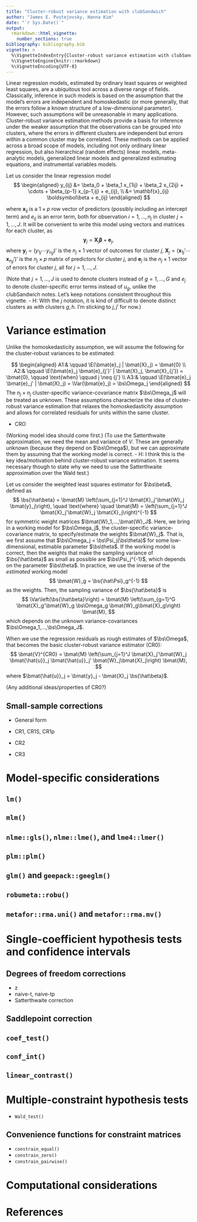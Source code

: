 ```yaml
---
title: "Cluster-robust variance estimation with clubSandwich"
author: "James E. Pustejovsky, Hanna Kim"
date: "`r Sys.Date()`"
output: 
  rmarkdown::html_vignette:
    number_sections: true
bibliography: bibliography.bib
vignette: >
  %\VignetteIndexEntry{Cluster-robust variance estimation with clubSandwich}
  %\VignetteEngine{knitr::rmarkdown}
  %\VignetteEncoding{UTF-8}
---
```


Linear regression models, estimated by ordinary least squares or weighted least squares, are a ubiquitous tool across a diverse range of fields. Classically, inference in such models is based on the assumption that the model's errors are independent and homoskedastic (or more generally, that the errors follow a known structure of a low-dimensional parameter). However, such assumptions will be unreasonable in many applications. Cluster-robust variance estimation methods provide a basis for inference under the weaker assumption that the observations can be grouped into clusters, where the errors in different clusters are independent but errors within a common cluster may be correlated. These methods can be applied across a broad scope of models, including not only ordinary linear regression, but also hierarchical (random effects) linear models, meta-analytic models, generalized linear models and generalized estimating equations, and instrumental variables models. 

Let us consider the linear regression model
$$
\begin{aligned}
y_{ij} &= \beta_0 + \beta_1 x_{1ij} + \beta_2 x_{2ij} + \cdots + \beta_{p-1} x_{p-1,ij} + e_{ij}, \\
 &= \mathbf{x}_{ij} \boldsymbol\beta + e_{ij}
\end{aligned}
$$

where $\mathbf{x}_{ij}$ is a $1 \times p$ row vector of predictors (possibly including an intercept term) and $e_{ij}$ is an error term, both for observation $i = 1,...,n_j$ in cluster $j = 1,...,J$. It will be convenient to write this model using vectors and matrices for each cluster, as
$$
\mathbf{y}_j = \mathbf{X}_j \boldsymbol\beta + \mathbf{e}_j,
$$
where $\mathbf{y}_j = (y_{1j} \cdots y_{n_j j})'$ is the $n_j \times 1$ vector of outcomes for cluster $j$, $\mathbf{X}_j = (\mathbf{x}_{1j}' \cdots \mathbf{x}_{n_j j}')'$ is the $n_j \times p$ matrix of predictors for cluster $j$, and $\mathbf{e}_j$ is the $n_j \times 1$ vector of errors for cluster $j$, all for $j = 1,...,J$. 

(Note that $j = 1,...,J$ is used to denote clusters instead of $g = 1,...,G$ and $e_j$ to denote cluster-specific error terms instead of $u_g$, unlike the clubSandwich notes. Let's keep notations consistent throughout this vignette. - H: With the $j$ notation, it is kind of difficult to denote distinct clusters as with clusters $g, h$. I'm sticking to $j, j'$ for now.)


# Variance estimation

Unlike the homoskedasticity assumption, we will assume the following for the cluster-robust variances to be estimated:

$$
\begin{aligned}
A1:& \qquad \E(\bmat{e}_j | \bmat{X}_j) = \bmat{0} \\ 
A2:& \qquad \E(\bmat{e}_j \bmat{e}_{j'}' | \bmat{X}_j, \bmat{X}_{j'}) = \bmat{0}, \qquad \text{when} \qquad j \neq {j'} \\
A3:& \qquad \E(\bmat{e}_j \bmat{e}_j' | \bmat{X}_j) = \Var(\bmat{e}_j) = \bs\Omega_j
\end{aligned}
$$
The $n_j \times n_j$ cluster-specific variance-covariance matrix $\bs\Omega_j$ will be treated as unknown. These assumptions characterize the idea of cluster-robust variance estimation that relaxes the homoskedasticity assumption and allows for correlated residuals for units within the same cluster.

- CRO

(Working model idea should come first.)
(To use the Satterthwaite approximation, we need the mean and variance of $V$. These are generally unknown (because they depend on $\bs\Omega$), but we can approximate them by assuming that the working model is correct. - H: I think this is the key idea/motivation behind cluster-robust variance estimation. It seems necessary though to state why we need to use the Satterthwaite approximation over the Wald test.)


Let us consider the weighted least squares estimator for $\bs\beta$, defined as
$$
\bs{\hat\beta} = \bmat{M} \left(\sum_{j=1}^J \bmat{X}_j'\bmat{W}_j \bmat{y}_j\right), \quad \text{where} \quad \bmat{M} = \left(\sum_{j=1}^J \bmat{X}_j'\bmat{W}_j \bmat{X}_j\right)^{-1}
$$
for symmetric weight matrices $\bmat{W}_1,...,\bmat{W}_J$. Here, we bring in a working model for $\bs\Omega_j$, the cluster-specific variance-covariance matrix, to specify/estimate the weights $\bmat{W}_j$. That is, we first assume that $\bs\Omega_j = \bs\Psi_j(\bs\theta)$ for some low-dimensional, estimable parameter $\bs\theta$. If the working model is correct, then the weights that make the sampling variance of $\bs{\hat\beta}$ as small as possible are $\bs\Psi_j^{-1}$, which depends on the parameter $\bs\theta$. In practice, we use the inverse of the _estimated_ working model
$$
\bmat{W}_g = \bs{\hat\Psi}_g^{-1}
$$
as the weights. Then, the sampling variance of $\bs{\hat\beta}$ is 
$$
\Var\left(\bs{\hat\beta}\right) = \bmat{M} \left(\sum_{g=1}^G \bmat{X}_g'\bmat{W}_g \bs\Omega_g \bmat{W}_g\bmat{X}_g\right) \bmat{M},
$$
which depends on the unknown variance-covariances $\bs\Omega_1,...,\bs\Omega_J$.

When we use the regression residuals as rough estimates of $\bs\Omega$, that becomes the basic cluster-robust variance estimator (CR0): 
$$
\bmat{V}^{CR0} = \bmat{M} \left(\sum_{j=1}^J \bmat{X}_j'\bmat{W}_j \bmat{\hat{u}}_j \bmat{\hat{u}}_j' \bmat{W}_j\bmat{X}_j\right) \bmat{M},
$$
where $\bmat{\hat{u}}_j = \bmat{y}_j - \bmat{X}_j \bs{\hat\beta}$.

(Any additional ideas/properties of CR0?)


## Small-sample corrections

- General form

- CR1, CR1S, CR1p
- CR2
- CR3

# Model-specific considerations

## `lm()`

## `mlm()`

## `nlme::gls()`, `nlme::lme()`, and `lme4::lmer()`

## `plm::plm()`

## `glm()` and `geepack::geeglm()`

## `robumeta::robu()`

## `metafor::rma.uni()` and `metafor::rma.mv()`

# Single-coefficient hypothesis tests and confidence intervals

## Degrees of freedom corrections

- z
- naive-t, naive-tp
- Satterthwaite correction

## Saddlepoint correction

## `coef_test()`

## `conf_int()`

## `linear_contrast()`


# Multiple-constraint hypothesis tests

- `Wald_test()`

## Convenience functions for constraint matrices

- `constrain_equal()`
- `constrain_zero()`
- `constrain_pairwise()`

# Computational considerations

# References {-}

